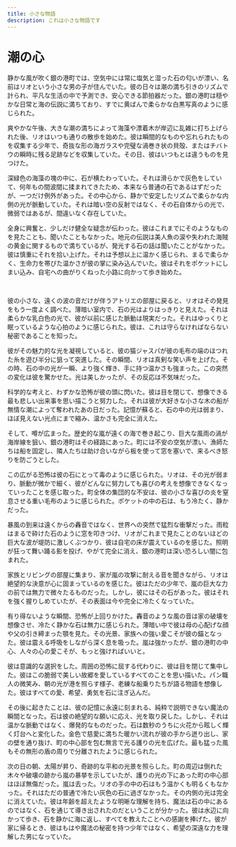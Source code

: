 ```yaml
---
title: 小さな物語
description: これは小さな物語です
---
```


# 潮の心

静かな風が吹く銀の港町では、空気中には常に塩気と湿った石の匂いが漂い、名前はリオという小さな男の子が住んでいた。彼の日々は潮の満ち引きのリズムで計られ、平凡な生活の中で予測でき、安心できる節拍器だった。銀の港町は穏やかな日常と海の伝説に満ちており、すでに黄ばんで柔らかな白黒写真のように感じられた。

爽やかな午後、大きな潮の満ちによって海藻や漂着木が岸辺に乱雑に打ち上げられた後、リオはいつも通りの散歩を始めた。彼は瞬間的なものや忘れられたものを収集する少年で、奇抜な形の海ガラスや完璧な渦巻き状の貝殻、またはチバトウの瞬時に残る足跡などを収集していた。その日、彼はいつもとは違うものを見つけた。

深緑色の海藻の塊の中に、石が横たわっていた。それは滑らかで灰色をしていて、何年もの間波間に揉まれてきたため、本来なら普通の石であるはずだったが、一つだけ例外があった。その中心から、静かで安定したリズムで柔らかな内側の光が脈動していた。それは暗い空の反射ではなく、その石自体からの光で、微弱ではあるが、間違いなく存在していた。

全身に興奮と、少しだけ健全な疑念が伝わった。彼はこれまでにそのようなものを見たことも、聞いたこともなかった。地元の伝説は美人魚の涙や失われた海賊の黄金に関するもので満ちているが、発光する石の話は聞いたことがなかった。彼は慎重にそれを拾い上げた。それは予想以上に温かく感じられ、まるで柔らかく、生命力を帯びた温かさが彼の掌に染み込んでいた。彼はそれをポケットにしまい込み、自宅への曲がりくねった小路に向かって歩き始めた。

<br />

彼の小さな、遠くの波の音だけが伴うアトリエの部屋に戻ると、リオはその発見をもう一度よく調べた。薄暗い室内で、石の光はよりはっきりと見えた。それは柔らかな乳白色の光で、彼が以前に感じた脈動は現実だった。それはゆっくりと眠っているような心拍のように感じられた。彼は、これは守らなければならない秘密であることを知った。

彼がその魅力的な光を凝視していると、彼の猫ジャスパが彼の毛布の端のほつれた糸を遊び半分に狙って突進した。その瞬間、リオは真剣な笑い声を上げた。その時、石の中の光が一瞬、より強く輝き、手に持つ温かさも強まった。この突然の変化は彼を驚かせた。光は美しかったが、その反応は不気味だった。

科学的な考えと、わずかな恐怖が彼の頭に閃いた。彼は目を閉じて、想像できる最も悲しい出来事を思い描こうと努力した。それは彼が大好きな小さな木の船が無情な潮によって奪われたあの日だった。記憶が蘇ると、石の中の光は弱まり、ほぼ見えない光点にまで縮み、温かさも完全に消えた。

そして、噂が広まった。歴史的な嵐が遠くの海で巻き起こり、巨大な風雨の渦が海岸線を狙い、銀の港町はその経路にあった。町には不安の空気が漂い、漁師たちは船を固定し、隣人たちは助け合いながら板を使って窓を塞いで、来るべき怒りを防ごうとした。

この広がる恐怖は彼の石にとって毒のように感じられた。リオは、その光が弱まり、脈動が微かで細く、彼がどんなに努力しても喜びの考えを想像できなくなっていったことを感じ取った。町全体の集団的な不安は、彼の小さな喜びの炎を窒息させる重い毛布のように感じられた。ポケットの中の石は、もう冷たく、静かだった。

暴風の到来は遠くからの轟音ではなく、世界への突然で猛烈な衝撃だった。雨粒はまるで砕けた石のように窓を叩きつけ、リオがこれまで見たことのないほどの巨大な波が堤防に激しくぶつかり、彼は自宅の床が震えているのを感じた。照明が狂って舞い踊る影を投げ、やがて完全に消え、銀の港町は深い恐ろしい闇に包まれた。

家族とリビングの部屋に集まり、家が嵐の攻撃に耐える音を聞きながら、リオは絶望的な決意が心に固まっているのを感じた。彼はただの少年で、嵐の巨大な力の前では無力で微々たるものだった。しかし、彼にはその石があった。彼はそれを強く握りしめていたが、その表面は今や完全に冷たくなっていた。

有り得ないような瞬間、恐怖が上回りかけた。轟音のような風の音は家の破壊を想像させ、冷たく静かな石は無力に感じられた。薄暗い中で彼は母の心配げな顔や父の引き締まった顎を見た。その光景、家族への強い愛こそが彼の錨となった。彼は震える呼吸をしながら深く息を吸った。嵐は強かったが、銀の港町の中心、人々の心の愛こそが、もっと強ければいいと。

彼は意識的な選択をした。周囲の恐怖に屈する代わりに、彼は目を閉じて集中した。彼はこの脆弱で美しい故郷を愛しているすべてのことを思い描いた。パン職人の微笑み、朝の光が港を照らす様子、老練な船乗りたちが語る物語を想像した。彼はすべての愛、希望、勇気を石に注ぎ込んだ。

その後に起きたことは、彼の記憶に永遠に刻まれる、純粋で説明できない魔法の瞬間となった。石は彼の絶望的な願いに応え、光を取り戻した。しかし、それは温かな脈動ではなく、爆発的なものだった。石は数秒のうちに火花から眩しく輝く灯台へと変化した。金色で慈愛に満ちた暖かい流れが彼の手から迸り出し、家の壁を通り抜け、町の中心部を包む無言で光る護りの光を広げた。最も猛った風もその無形の盾の周りで分離されたように感じられた。

次の日の朝、太陽が昇り、奇跡的な平和の光景を照らした。町の周辺は倒れた木々や破壊の跡から嵐の暴挙を示していたが、護りの光の下にあった町の中心部はほぼ無傷だった。嵐は去った。リオの手の中の石はもう温かくも明るくもなかった。それはただの普通で冷たい灰色の石に過ぎなかった。その内側の光は完全に消えていた。彼は年齢を超えたような明晰な理解を持ち、魔法は石の中にあるのではなく、石を通じて導き出されたのだということが分かった。彼は水辺に向かって歩き、石を静かに海に返し、すべてを教えたことへの感謝を捧げた。彼が家に帰るとき、彼はもはや魔法の秘密を持つ少年ではなく、希望の深遠な力を理解した男になっていた。